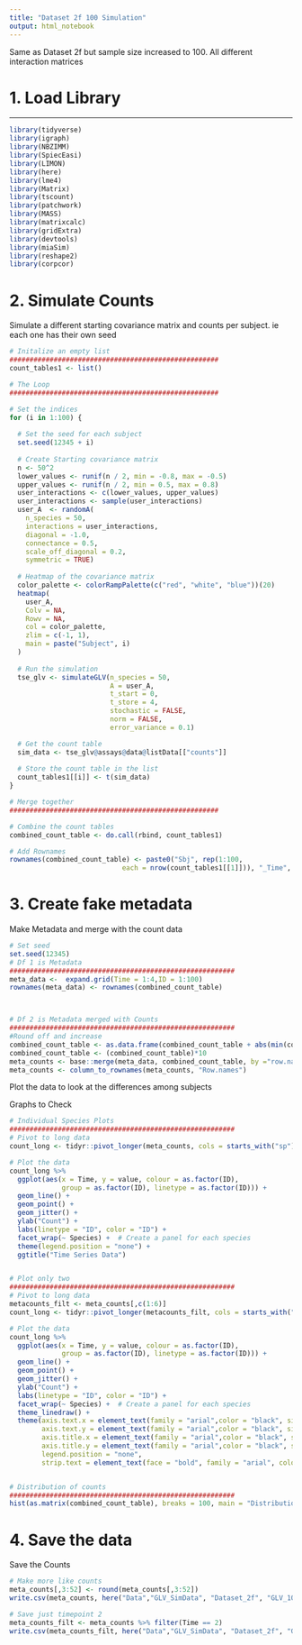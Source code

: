 ```yaml
---
title: "Dataset 2f 100 Simulation"
output: html_notebook
---
```


Same as Dataset 2f but sample size increased to 100. All different interaction matrices

# 1. Load Library
***
```r
library(tidyverse)
library(igraph)
library(NBZIMM)
library(SpiecEasi)
library(LIMON)
library(here)
library(lme4)
library(Matrix)
library(tscount)
library(patchwork)
library(MASS)
library(matrixcalc)
library(gridExtra)
library(devtools)
library(miaSim)
library(reshape2)
library(corpcor)
```



# 2. Simulate Counts

Simulate a different starting covariance matrix and counts per subject. ie each one has their own seed
```r
# Initalize an empty list
####################################################
count_tables1 <- list()

# The Loop
####################################################

# Set the indices
for (i in 1:100) {
  
  # Set the seed for each subject
  set.seed(12345 + i)  
  
  # Create Starting covariance matrix
  n <- 50^2  
  lower_values <- runif(n / 2, min = -0.8, max = -0.5)  
  upper_values <- runif(n / 2, min = 0.5, max = 0.8)
  user_interactions <- c(lower_values, upper_values)
  user_interactions <- sample(user_interactions)
  user_A  <- randomA(
    n_species = 50,
    interactions = user_interactions,
    diagonal = -1.0,
    connectance = 0.5,
    scale_off_diagonal = 0.2,
    symmetric = TRUE)
  
  # Heatmap of the covariance matrix
  color_palette <- colorRampPalette(c("red", "white", "blue"))(20)
  heatmap(
    user_A,
    Colv = NA,
    Rowv = NA,
    col = color_palette,
    zlim = c(-1, 1), 
    main = paste("Subject", i)
  )
  
  # Run the simulation
  tse_glv <- simulateGLV(n_species = 50,
                         A = user_A,
                         t_start = 0, 
                         t_store = 4,
                         stochastic = FALSE,
                         norm = FALSE,
                         error_variance = 0.1)

  # Get the count table
  sim_data <- tse_glv@assays@data@listData[["counts"]]
  
  # Store the count table in the list
  count_tables1[[i]] <- t(sim_data)
}

# Merge together
####################################################

# Combine the count tables
combined_count_table <- do.call(rbind, count_tables1)

# Add Rownames
rownames(combined_count_table) <- paste0("Sbj", rep(1:100, 
                            each = nrow(count_tables1[[1]])), "_Time", 1:4)
```




# 3. Create fake metadata  


Make Metadata and merge with the count data
```r
# Set seed
set.seed(12345)
# Df 1 is Metadata
########################################################
meta_data <-  expand.grid(Time = 1:4,ID = 1:100)
rownames(meta_data) <- rownames(combined_count_table)



# Df 2 is Metadata merged with Counts
########################################################
#Round off and increase
combined_count_table <- as.data.frame(combined_count_table + abs(min(combined_count_table)))
combined_count_table <- (combined_count_table)*10
meta_counts <- base::merge(meta_data, combined_count_table, by ="row.names", all = TRUE)
meta_counts <- column_to_rownames(meta_counts, "Row.names")
```


Plot the data to look at the differences among subjects

Graphs to Check
```r
# Individual Species Plots
########################################################
# Pivot to long data
count_long <- tidyr::pivot_longer(meta_counts, cols = starts_with("sp"), names_to = "Species")

# Plot the data
count_long %>%
  ggplot(aes(x = Time, y = value, colour = as.factor(ID),
             group = as.factor(ID), linetype = as.factor(ID))) +
  geom_line() + 
  geom_point() +
  geom_jitter() +
  ylab("Count") +
  labs(linetype = "ID", color = "ID") +
  facet_wrap(~ Species) +  # Create a panel for each species
  theme(legend.position = "none") +
  ggtitle("Time Series Data")


# Plot only two
########################################################
# Pivot to long data
metacounts_filt <- meta_counts[,c(1:6)]
count_long <- tidyr::pivot_longer(metacounts_filt, cols = starts_with("sp"), names_to = "Species")

# Plot the data
count_long %>%
  ggplot(aes(x = Time, y = value, colour = as.factor(ID),
             group = as.factor(ID), linetype = as.factor(ID))) +
  geom_line() + 
  geom_point() +
  geom_jitter() +
  ylab("Count") +
  labs(linetype = "ID", color = "ID") +
  facet_wrap(~ Species) +  # Create a panel for each species
  theme_linedraw() +
  theme(axis.text.x = element_text(family = "arial",color = "black", size = 14),
        axis.text.y = element_text(family = "arial",color = "black", size = 14),
        axis.title.x = element_text(family = "arial",color = "black", size = 14),
        axis.title.y = element_text(family = "arial",color = "black", size = 14),
        legend.position = "none",
        strip.text = element_text(face = "bold", family = "arial", color = "white", size = 15))


# Distribution of counts
########################################################
hist(as.matrix(combined_count_table), breaks = 100, main = "Distribution of GLV Data", xlab = "Counts")
```


# 4. Save the data

Save the Counts
```r
# Make more like counts
meta_counts[,3:52] <- round(meta_counts[,3:52])
write.csv(meta_counts, here("Data","GLV_SimData", "Dataset_2f", "GLV_100.csv"))

# Save just timepoint 2
meta_counts_filt <- meta_counts %>% filter(Time == 2)
write.csv(meta_counts_filt, here("Data","GLV_SimData", "Dataset_2f", "GLV_100_T2.csv"))
```




